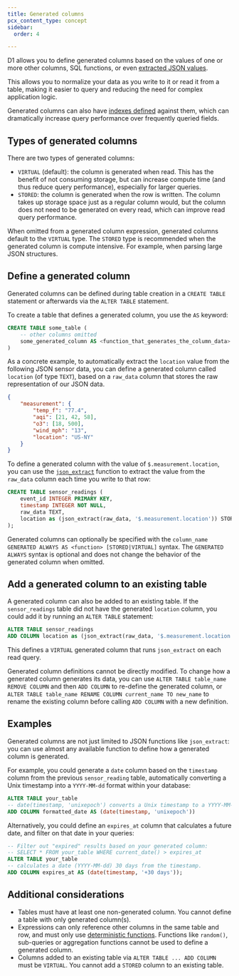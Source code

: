 ```yaml
---
title: Generated columns
pcx_content_type: concept
sidebar:
  order: 4

---
```


D1 allows you to define generated columns based on the values of one or more other columns, SQL functions, or even [extracted JSON values](/d1/best-practices/query-json/).

This allows you to normalize your data as you write to it or read it from a table, making it easier to query and reducing the need for complex application logic.

Generated columns can also have [indexes defined](/d1/best-practices/use-indexes/) against them, which can dramatically increase query performance over frequently queried fields.

## Types of generated columns

There are two types of generated columns:

* `VIRTUAL` (default): the column is generated when read. This has the benefit of not consuming storage, but can increase compute time (and thus reduce query performance), especially for larger queries.
* `STORED`: the column is generated when the row is written. The column takes up storage space just as a regular column would, but the column does not need to be generated on every read, which can improve read query performance.

When omitted from a generated column expression, generated columns default to the `VIRTUAL` type. The `STORED` type is recommended when the generated column is compute intensive. For example, when parsing large JSON structures.

## Define a generated column

Generated columns can be defined during table creation in a `CREATE TABLE` statement or afterwards via the `ALTER TABLE` statement.

To create a table that defines a generated column, you use the `AS` keyword:

```sql
CREATE TABLE some_table (
    -- other columns omitted
    some_generated_column AS <function_that_generates_the_column_data>
)
```

As a concrete example, to automatically extract the `location` value from the following JSON sensor data, you can define a generated column called `location` (of type `TEXT`), based on a `raw_data` column that stores the raw representation of our JSON data.

```json
{
    "measurement": {
        "temp_f": "77.4",
        "aqi": [21, 42, 58],
        "o3": [18, 500],
        "wind_mph": "13",
        "location": "US-NY"
    }
}
```

To define a generated column with the value of `$.measurement.location`, you can use the [`json_extract`](/d1/best-practices/query-json/#extract-values) function to extract the value from the `raw_data` column each time you write to that row:

```sql
CREATE TABLE sensor_readings (
    event_id INTEGER PRIMARY KEY,
    timestamp INTEGER NOT NULL,
    raw_data TEXT,
    location as (json_extract(raw_data, '$.measurement.location')) STORED
);
```

Generated columns can optionally be specified with the `column_name GENERATED ALWAYS AS <function> [STORED|VIRTUAL]` syntax. The `GENERATED ALWAYS` syntax is optional and does not change the behavior of the generated column when omitted.

## Add a generated column to an existing table

A generated column can also be added to an existing table. If the `sensor_readings` table did not have the generated `location` column, you could add it by running an `ALTER TABLE` statement:

```sql
ALTER TABLE sensor_readings
ADD COLUMN location as (json_extract(raw_data, '$.measurement.location'));
```

This defines a `VIRTUAL` generated column that runs `json_extract` on each read query.

Generated column definitions cannot be directly modified. To change how a generated column generates its data, you can use `ALTER TABLE table_name REMOVE COLUMN` and then `ADD COLUMN` to re-define the generated column, or `ALTER TABLE table_name RENAME COLUMN current_name TO new_name` to rename the existing column before calling `ADD COLUMN` with a new definition.

## Examples

Generated columns are not just limited to JSON functions like `json_extract`: you can use almost any available function to define how a generated column is generated.

For example, you could generate a `date` column based on the `timestamp` column from the previous `sensor_reading` table, automatically converting a Unix timestamp into a `YYYY-MM-dd` format within your database:

```sql
ALTER TABLE your_table
-- date(timestamp, 'unixepoch') converts a Unix timestamp to a YYYY-MM-dd formatted date
ADD COLUMN formatted_date AS (date(timestamp, 'unixepoch'))
```

Alternatively, you could define an `expires_at` column that calculates a future date, and filter on that date in your queries:

```sql
-- Filter out "expired" results based on your generated column:
-- SELECT * FROM your_table WHERE current_date() > expires_at
ALTER TABLE your_table
-- calculates a date (YYYY-MM-dd) 30 days from the timestamp.
ADD COLUMN expires_at AS (date(timestamp, '+30 days'));
```

## Additional considerations

* Tables must have at least one non-generated column. You cannot define a table with only generated column(s).
* Expressions can only reference other columns in the same table and row, and must only use [deterministic functions](https://www.sqlite.org/deterministic.html). Functions like `random()`, sub-queries or aggregation functions cannot be used to define a generated column.
* Columns added to an existing table via `ALTER TABLE ... ADD COLUMN` must be `VIRTUAL`. You cannot add a `STORED` column to an existing table.
